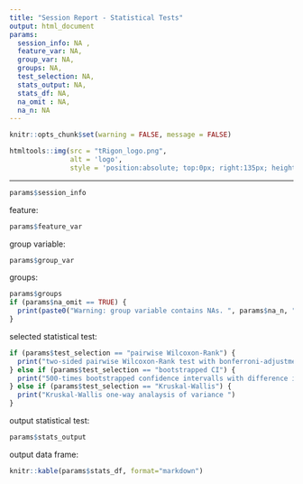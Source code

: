 ```yaml
---
title: "Session Report - Statistical Tests"
output: html_document
params:
  session_info: NA ,
  feature_var: NA,
  group_var: NA,
  groups: NA,
  test_selection: NA,
  stats_output: NA,
  stats_df: NA,
  na_omit : NA,
  na_n: NA
---
```

```r
knitr::opts_chunk$set(warning = FALSE, message = FALSE) 
```

```r
htmltools::img(src = "tRigon_logo.png",
               alt = 'logo', 
               style = 'position:absolute; top:0px; right:135px; height: 80px')
```
---

```r
params$session_info
```

feature:
```r
params$feature_var
```

group variable:
```r
params$group_var
```

groups:
```r
params$groups
if (params$na_omit == TRUE) {
  print(paste0("Warning: group variable contains NAs. ", params$na_n, " values excluded."))
}
```

selected statistical test:
```r
if (params$test_selection == "pairwise Wilcoxon-Rank") {
  print("two-sided pairwise Wilcoxon-Rank test with bonferroni-adjustment for multiple testing")
} else if (params$test_selection == "bootstrapped CI") {
  print("500-times bootstrapped confidence intervalls with difference in feature medians between groups")
} else if (params$test_selection == "Kruskal-Wallis") {
  print("Kruskal-Wallis one-way analaysis of variance ")
}
```

output statistical test:
```r
params$stats_output
```

output data frame:
```r
knitr::kable(params$stats_df, format="markdown")
```